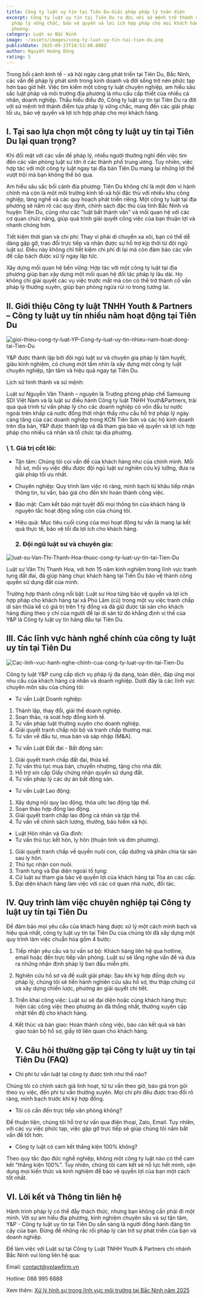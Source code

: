 ```yaml
---
title: Công ty luật uy tín tại Tiên Du-Giải pháp pháp lý toàn diện
excerpt: Công ty luật uy tín tại Tiên Du ra đời với sứ mệnh trở thành điểm tựa
  pháp lý vững chắc, bảo vệ quyền và lợi ích hợp pháp cho mọi khách hàng tại địa
  phương.
category: Luật sư Bắc Ninh
image: ~/assets/images/cong-ty-luat-uy-tin-tai-tien-du.png
publishDate: 2025-09-23T10:53:00.000Z
author: Nguyễn Hoàng Dũng
rating: 5
---
```

Trong bối cảnh kinh tế - xã hội ngày càng phát triển tại Tiên Du, Bắc Ninh, các vấn đề pháp lý phát sinh trong kinh doanh và đời sống trở nên phức tạp hơn bao giờ hết. Việc tìm kiếm một công ty luật chuyên nghiệp, am hiểu sâu sắc luật pháp và môi trường địa phương là nhu cầu cấp thiết của nhiều cá nhân, doanh nghiệp. Thấu hiểu điều đó, Công ty luật uy tín tại Tiên Du ra đời với sứ mệnh trở thành điểm tựa pháp lý vững chắc, mang đến các giải pháp tối ưu, bảo vệ quyền và lợi ích hợp pháp cho mọi khách hàng.

## I. Tại sao lựa chọn một công ty luật uy tín tại Tiên Du lại quan trọng?

Khi đối mặt với các vấn đề pháp lý, nhiều người thường nghĩ đến việc tìm đến các văn phòng luật sư lớn ở các thành phố trung ương. Tuy nhiên, việc hợp tác với một công ty luật ngay tại địa bàn Tiên Du mang lại những lợi thế vượt trội mà bạn không thể bỏ qua.

Am hiểu sâu sắc bối cảnh địa phương: Tiên Du không chỉ là một đơn vị hành chính mà còn là một môi trường kinh tế-xã hội đặc thù với nhiều khu công nghiệp, làng nghề và các quy hoạch phát triển riêng. Một công ty luật tại địa phương sẽ nắm rõ các quy định, chính sách đặc thù của tỉnh Bắc Ninh và huyện Tiên Du, cũng như các "luật bất thành văn" và mối quan hệ với các cơ quan chức năng, giúp quá trình giải quyết công việc của bạn thuận lợi và nhanh chóng hơn.

Tiết kiệm thời gian và chi phí: Thay vì phải di chuyển xa xôi, bạn có thể dễ dàng gặp gỡ, trao đổi trực tiếp và nhận được sự hỗ trợ kịp thời từ đội ngũ luật sư. Điều này không chỉ tiết kiệm chi phí đi lại mà còn đảm bảo các vấn đề cấp bách được xử lý ngay lập tức.

Xây dựng mối quan hệ bền vững: Hợp tác với một công ty luật tại địa phương giúp bạn xây dựng một mối quan hệ đối tác pháp lý lâu dài. Họ không chỉ giải quyết các vụ việc trước mắt mà còn có thể trở thành cố vấn pháp lý thường xuyên, giúp bạn phòng ngừa rủi ro trong tương lai.

## II. Giới thiệu Công ty luật TNHH Youth & Partners – Công ty luật uy tín nhiều năm hoạt động tại Tiên Du

![gioi-thieu-cong-ty-luat-YP-Cong-ty-luat-uy-tin-nhieu-nam-hoat-dong-tai-Tien-Du](~/assets/images/gioi-thieu-cong-ty-luat-yp-cong-ty-luat-uy-tin-nhieu-nam-hoat-dong-tai-tien-du.png "giới thiệu công ty luật YP-Công ty luật uy tín nhiều năm hoạt động tại Tiên Du")

Y&P được thành lập bởi đội ngũ luật sư và chuyên gia pháp lý tâm huyết, giàu kinh nghiệm, có chung một tầm nhìn là xây dựng một công ty luật chuyên nghiệp, tận tâm và hiệu quả ngay tại Tiên Du.

Lịch sử hình thành và sứ mệnh:

Luật sư Nguyễn Văn Thành – nguyên là Trưởng phòng pháp chế Samsung SDI Việt Nam và là luật sư điều hành Công ty luật TNHH Youth&Partners, trải qua quá trình tư vấn pháp lý cho các doanh nghiệp có vốn đầu tư nước ngoài trên khắp cả nước đồng thời nhận thấy nhu cầu hỗ trợ pháp lý ngày càng tăng của các doanh nghiệp trong KCN Tiên Sơn và các hộ kinh doanh trên địa bàn, Y&P được thành lập và đã tham gia bảo vệ quyền và lợi ích hợp pháp cho nhiều cá nhân và tổ chức tại địa phương.

### \    1. Giá trị cốt lõi:

* Tận tâm: Chúng tôi coi vấn đề của khách hàng như của chính mình. Mỗi hồ sơ, mỗi vụ việc đều được đội ngũ luật sư nghiên cứu kỹ lưỡng, đưa ra giải pháp tối ưu nhất.
* Chuyên nghiệp: Quy trình làm việc rõ ràng, minh bạch từ khâu tiếp nhận thông tin, tư vấn, báo giá cho đến khi hoàn thành công việc.
* Bảo mật: Cam kết bảo mật tuyệt đối mọi thông tin của khách hàng là nguyên tắc hoạt động sống còn của chúng tôi.
* Hiệu quả: Mục tiêu cuối cùng của mọi hoạt động tư vấn là mang lại kết quả thực tế, bảo vệ tối đa lợi ích cho khách hàng.

  ### 2. Đội ngũ luật sư và chuyên gia:

![luat-su-Van-Thi-Thanh-Hoa-thuoc-cong-ty-luat-uy-tin-tai-Tien-Du](~/assets/images/luat-su-van-thi-thanh-hoa-thuoc-cong-ty-luat-uy-tin-tai-tien-du.png "luật sư Văn Thị Thanh Hoa thuộc công ty luật uy tín tại Tiên Du")

Luật sư Văn Thị Thanh Hoa, với hơn 15 năm kinh nghiệm trong lĩnh vực tranh tụng đất đai, đã giúp hàng chục khách hàng tại Tiên Du bảo vệ thành công quyền sử dụng đất của mình.

Trường hợp thành công nổi bật: Luật sư Hoa từng bảo vệ quyền và lợi ích hợp pháp cho khách hàng tại xã Phú Lâm (cũ) trong một vụ việc tranh chấp di sản thừa kế có giá trị trên 1 tỷ đồng và đã giữ được tài sản cho khách hàng đúng theo ý chí của người để lại di sản từ đó khẳng định vị thế của Y&P là Công ty luật uy tín hàng đầu tại Tiên Du.

## III. Các lĩnh vực hành nghề chính của công ty luật uy tín tại Tiên Du

![Cac-linh-vuc-hanh-nghe-chinh-cua-cong-ty-luat-uy-tin-tai-Tien-Du](~/assets/images/cac-linh-vuc-hanh-nghe-chinh-cua-cong-ty-luat-uy-tin-tai-tien-du.png "Các lĩnh vực hành nghề chính của Công ty luật uy tín tại Tiên Du")

Công ty luật Y&P cung cấp dịch vụ pháp lý đa dạng, toàn diện, đáp ứng mọi nhu cầu của khách hàng cá nhân và doanh nghiệp. Dưới đây là các lĩnh vực chuyên môn sâu của chúng tôi:

* Tư vấn Luật Doanh nghiệp:

1. Thành lập, thay đổi, giải thể doanh nghiệp.
2. Soạn thảo, rà soát hợp đồng kinh tế.
3. Tư vấn pháp luật thường xuyên cho doanh nghiệp.
4. Giải quyết tranh chấp nội bộ và tranh chấp thương mại.
5. Tư vấn về đầu tư, mua bán và sáp nhập (M&A).

* Tư vấn Luật Đất đai - Bất động sản:

1. Giải quyết tranh chấp đất đai, thừa kế.
2. Tư vấn thủ tục mua bán, chuyển nhượng, tặng cho nhà đất.
3. Hỗ trợ xin cấp Giấy chứng nhận quyền sử dụng đất.
4. Tư vấn pháp lý các dự án bất động sản.

* Tư vấn Luật Lao động:

1. Xây dựng nội quy lao động, thỏa ước lao động tập thể.
2. Soạn thảo hợp đồng lao động.
3. Giải quyết tranh chấp lao động cá nhân và tập thể.
4. Tư vấn về chính sách lương, thưởng, bảo hiểm xã hội.

* Luật Hôn nhân và Gia đình:
* Tư vấn thủ tục kết hôn, ly hôn (thuận tình và đơn phương).

1. Giải quyết tranh chấp về quyền nuôi con, cấp dưỡng và phân chia tài sản sau ly hôn.
2. Thủ tục nhận con nuôi.
3. Tranh tụng và Đại diện ngoài tố tụng:
4. Cử luật sư tham gia bảo vệ quyền lợi của khách hàng tại Tòa án các cấp.
5. Đại diện khách hàng làm việc với các cơ quan nhà nước, đối tác.

## IV. Quy trình làm việc chuyên nghiệp tại Công ty luật uy tín tại Tiên Du

Để đảm bảo mọi yêu cầu của khách hàng được xử lý một cách minh bạch và hiệu quả nhất, công ty luật uy tín tại Tiên Du của chúng tôi đã xây dựng một quy trình làm việc chuẩn hóa gồm 4 bước:

1. Tiếp nhận yêu cầu và tư vấn sơ bộ: Khách hàng liên hệ qua hotline, email hoặc đến trực tiếp văn phòng. Luật sư sẽ lắng nghe vấn đề và đưa ra những nhận định pháp lý ban đầu miễn phí.
2. Nghiên cứu hồ sơ và đề xuất giải pháp: Sau khi ký hợp đồng dịch vụ pháp lý, chúng tôi sẽ tiến hành nghiên cứu sâu hồ sơ, thu thập chứng cứ và xây dựng chiến lược, phương án giải quyết chi tiết.
3. Triển khai công việc: Luật sư sẽ đại diện hoặc cùng khách hàng thực hiện các công việc theo phương án đã thống nhất, thường xuyên cập nhật tiến độ cho khách hàng.
4. Kết thúc và bàn giao: Hoàn thành công việc, báo cáo kết quả và bàn giao toàn bộ hồ sơ, giấy tờ liên quan cho khách hàng.

   ## V. Câu hỏi thường gặp tại Công ty luật uy tín tại Tiên Du (FAQ)

* Chi phí tư vấn luật tại công ty được tính như thế nào?

Chúng tôi có chính sách giá linh hoạt, từ tư vấn theo giờ, báo giá trọn gói theo vụ việc, đến phí tư vấn thường xuyên. Mọi chi phí đều được trao đổi rõ ràng, minh bạch trước khi ký hợp đồng.

* Tôi có cần đến trực tiếp văn phòng không?

Để thuận tiện, chúng tôi hỗ trợ tư vấn qua điện thoại, Zalo, Email. Tuy nhiên, với các vụ việc phức tạp, việc gặp gỡ trực tiếp sẽ giúp chúng tôi nắm bắt vấn đề tốt hơn.

* Công ty luật có cam kết thắng kiện 100% không?

Theo quy tắc đạo đức nghề nghiệp, không một công ty luật nào có thể cam kết "thắng kiện 100%". Tuy nhiên, chúng tôi cam kết sẽ nỗ lực hết mình, vận dụng mọi kiến thức và kinh nghiệm để bảo vệ quyền lợi của bạn một cách tốt nhất.

## VI. Lời kết và Thông tin liên hệ

Hành trình pháp lý có thể đầy thách thức, nhưng bạn không cần phải đi một mình. Với sự am hiểu địa phương, kinh nghiệm chuyên sâu và sự tận tâm, Y&P - Công ty luật uy tín tại Tiên Du sẵn sàng là người đồng hành đáng tin cậy của bạn. Đừng để những rắc rối pháp lý cản trở sự phát triển của bạn và doanh nghiệp.

Để làm việc với Luật sư tại Công ty Luật TNHH Youth & Partners chi nhánh Bắc Ninh vui lòng liên hệ qua:

Email: [contact@yplawfirm.vn](mailto:contact@yplawfirm.vn)

Hotline: 088 995 6888

Xem thêm: [Xử lý hình sự trong lĩnh vực môi trường tại Bắc Ninh năm 2025](https://yplawfirm.vn/tin-tuc/xu-ly-hinh-su-trong-linh-vuc-moi-truong-tai-bac-ninh-2025)
